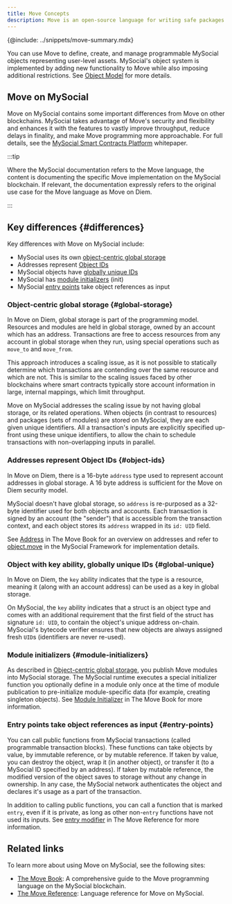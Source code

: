 ```yaml
---
title: Move Concepts
description: Move is an open-source language for writing safe packages to manipulate on-chain objects
---
```


{@include: ../snippets/move-summary.mdx}

You can use Move to define, create, and manage programmable MySocial objects representing user-level assets. MySocial's object system is implemented by adding new functionality to Move while also imposing additional restrictions. See [Object Model](./object-model.mdx) for more details.

## Move on MySocial

Move on MySocial contains some important differences from Move on other blockchains. MySocial takes advantage of Move's security and flexibility and enhances it with the features to vastly improve throughput, reduce delays in finality, and make Move programming more approachable. For full details, see the [MySocial Smart Contracts Platform](/doc/mys.pdf) whitepaper.

:::tip

Where the MySocial documentation refers to the Move language, the content is documenting the specific Move implementation on the MySocial blockchain. If relevant, the documentation expressly refers to the original use case for the Move language as Move on Diem.

:::

## Key differences {#differences}

Key differences with Move on MySocial include:

- MySocial uses its own [object-centric global storage](#global-storage)
- Addresses represent [Object IDs](#object-ids)
- MySocial objects have [globally unique IDs](#global-unique)
- MySocial has [module initializers](#module-initializers) (init)
- MySocial [entry points](#entry-points) take object references as input

### Object-centric global storage {#global-storage}

In Move on Diem, global storage is part of the programming model. Resources and modules are held in global storage, owned by an account which has an address. Transactions are free to access resources from any account in global storage when they run, using special operations such as `move_to` and `move_from`.

This approach introduces a scaling issue, as it is not possible to statically determine which transactions are contending over the same resource and which are not.  This is similar to the scaling issues faced by other blockchains where smart contracts typically store account information in large, internal mappings, which limit throughput.

Move on MySocial addresses the scaling issue by not having global storage, or its related operations. When objects (in contrast to resources) and packages (sets of modules) are stored on MySocial, they are each given unique identifiers. All a transaction's inputs are explicitly specified up-front using these unique identifiers, to allow the chain to schedule transactions with non-overlapping inputs in parallel.

### Addresses represent Object IDs {#object-ids}

In Move on Diem, there is a 16-byte `address` type used to represent account addresses in global storage. A 16 byte address is sufficient for the Move on Diem security model.

MySocial doesn't have global storage, so `address` is re-purposed as a 32-byte identifier used for both objects and accounts. Each transaction is signed by an account (the "sender") that is accessible from the transaction context, and each object stores its `address` wrapped in its `id: UID` field. 

See [Address](https://move-book.com/reference/primitive-types/address.html) in The Move Book for an overview on addresses and refer to <a href="/references/framework/mys-framework/object" data-noBrokenLinkCheck='true'>object.move</a> in the MySocial Framework for implementation details.

### Object with key ability, globally unique IDs {#global-unique}

In Move on Diem, the `key` ability indicates that the type is a resource, meaning it (along with an account address) can be used as a key in global storage.

On MySocial, the `key` ability indicates that a struct is an object type and comes with an additional requirement that the first field of the struct has signature `id: UID`, to contain the object's unique address on-chain. MySocial's bytecode verifier ensures that new objects are always assigned fresh `UID`s (identifiers are never re-used).

### Module initializers {#module-initializers}

As described in [Object-centric global storage](#global-storage), you publish Move modules into MySocial storage. The MySocial runtime executes a special initializer function you optionally define in a module only once at the time of module publication to pre-initialize module-specific data (for example, creating singleton objects). See [Module Initializer](https://move-book.com/programmability/module-initializer.html) in The Move Book for more information.

### Entry points take object references as input {#entry-points}

You can call public functions from MySocial transactions (called programmable transaction blocks). These functions can take objects by value, by immutable reference, or by mutable reference. If taken by value, you can destroy the object, wrap it (in another object), or transfer it (to a MySocial ID specified by an address). If taken by mutable reference, the modified version of the object saves to storage without any change in ownership. In any case, the MySocial network authenticates the object and declares it's usage as a part of the transaction.

In addition to calling public functions, you can call a function that is marked `entry`, even if it is private, as long as other non-`entry` functions have not used its inputs. See [entry modifier](https://move-book.com/reference/functions.html#entry-modifier) in The Move Reference for more information.

## Related links

To learn more about using Move on MySocial, see the following sites:

- [The Move Book](https://move-book.com): A comprehensive guide to the Move programming language on the MySocial blockchain.
- [The Move Reference](https://move-book.com/reference): Language reference for Move on MySocial.
